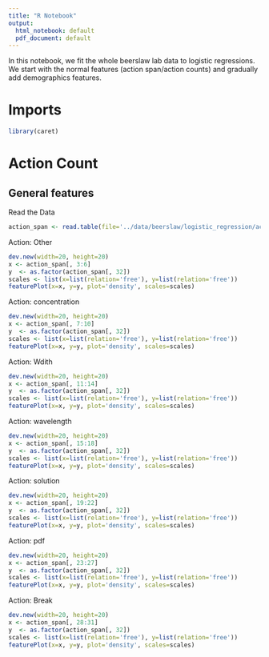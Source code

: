 ```yaml
---
title: "R Notebook"
output:
  html_notebook: default
  pdf_document: default
---
```

In this notebook, we fit the whole beerslaw lab data to logistic regressions. We start with the normal features (action span/action counts) and gradually add demographics features.

# Imports
```r
library(caret)
```



# Action Count
## General features
Read the Data
```r
action_span <- read.table(file='../data/beerslaw/logistic_regression/action_span.tsv', header=TRUE, sep='\t')
```


Action: Other
```r
dev.new(width=20, height=20)
x <- action_span[, 3:6]
y  <- as.factor(action_span[, 32])
scales <- list(x=list(relation='free'), y=list(relation='free'))
featurePlot(x=x, y=y, plot='density', scales=scales)
```

Action: concentration
```r
dev.new(width=20, height=20)
x <- action_span[, 7:10]
y  <- as.factor(action_span[, 32])
scales <- list(x=list(relation='free'), y=list(relation='free'))
featurePlot(x=x, y=y, plot='density', scales=scales)
```

Action: Wdith
```r
dev.new(width=20, height=20)
x <- action_span[, 11:14]
y  <- as.factor(action_span[, 32])
scales <- list(x=list(relation='free'), y=list(relation='free'))
featurePlot(x=x, y=y, plot='density', scales=scales)
```

Action: wavelength
```r
dev.new(width=20, height=20)
x <- action_span[, 15:18]
y  <- as.factor(action_span[, 32])
scales <- list(x=list(relation='free'), y=list(relation='free'))
featurePlot(x=x, y=y, plot='density', scales=scales)
```

Action: solution
```r
dev.new(width=20, height=20)
x <- action_span[, 19:22]
y  <- as.factor(action_span[, 32])
scales <- list(x=list(relation='free'), y=list(relation='free'))
featurePlot(x=x, y=y, plot='density', scales=scales)
```

Action: pdf
```r
dev.new(width=20, height=20)
x <- action_span[, 23:27]
y  <- as.factor(action_span[, 32])
scales <- list(x=list(relation='free'), y=list(relation='free'))
featurePlot(x=x, y=y, plot='density', scales=scales)
```

Action: Break
```r
dev.new(width=20, height=20)
x <- action_span[, 28:31]
y  <- as.factor(action_span[, 32])
scales <- list(x=list(relation='free'), y=list(relation='free'))
featurePlot(x=x, y=y, plot='density', scales=scales)
```
